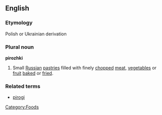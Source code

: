 {{wikipedia}}
==English==
===Etymology===
Polish or Ukrainian derivation
===Plural noun===
'''pirozhki'''
#Small [[Russian]] [[pastry|pastries]] filled with finely [[chop]]ped [[meat]], [[vegetable]]s or [[fruit]] [[bake]]d or [[fried]].
===Related terms===
*[[pirogi]]

[[Category:Foods]]